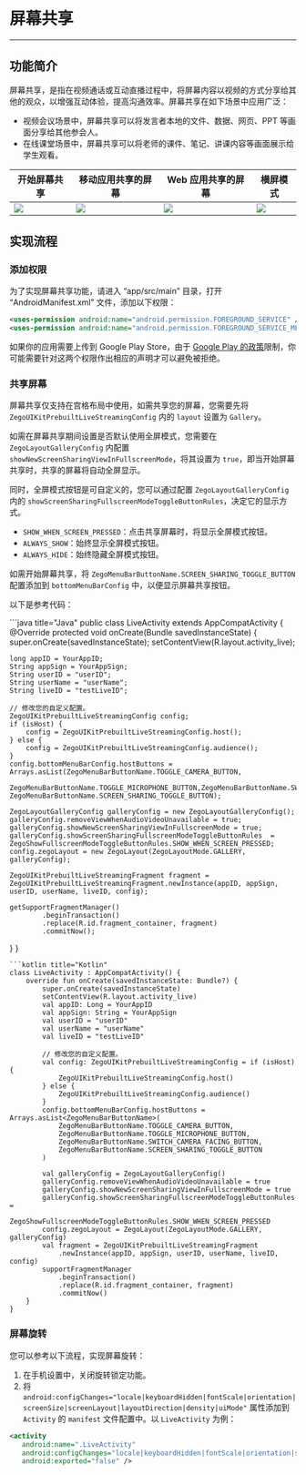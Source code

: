 # 屏幕共享

- - -

## 功能简介

屏幕共享，是指在视频通话或互动直播过程中，将屏幕内容以视频的方式分享给其他的观众，以增强互动体验，提高沟通效率。屏幕共享在如下场景中应用广泛：
- 视频会议场景中，屏幕共享可以将发言者本地的文件、数据、网页、PPT 等画面分享给其他参会人。
- 在线课堂场景中，屏幕共享可以将老师的课件、笔记、讲课内容等画面展示给学生观看。

| 开始屏幕共享                                                                                                                                               | 移动应用共享的屏幕                                                                                                                                         | Web 应用共享的屏幕                                                                                                                                            | 横屏模式                                                                                                                                     |
| ---------------------------------------------------------------------------------------------------------------------------------------------------------- | ---------------------------------------------------------------------------------------------------------------------------------------------------------- | ------------------------------------------------------------------------------------------------------------------------------------------------------------- | -------------------------------------------------------------------------------------------------------------------------------------------- |
| <Frame width="256" height="auto" caption=""><img src="https://storage.zego.im/sdk-doc/Pics/UIkit_ScreenShare/conference_watch_screen_share.png" /></Frame> | <Frame width="256" height="auto" caption=""><img src="https://storage.zego.im/sdk-doc/Pics/UIkit_ScreenShare/conference_watch_screen_share.png" /></Frame> | <Frame width="256" height="auto" caption=""><img src="https://storage.zego.im/sdk-doc/Pics/UIkit_ScreenShare/conference_watch_web_screenshare.png" /></Frame> | <Frame width="256" height="auto" caption=""><img src="https://storage.zego.im/sdk-doc/Pics/UIkit_ScreenShare/fullScreenShare.png" /></Frame> |

## 实现流程

### 添加权限
为了实现屏幕共享功能，请进入 “app/src/main” 目录，打开 “AndroidManifest.xml” 文件，添加以下权限：

```xml app/src/main/AndroidManifest.xml
<uses-permission android:name="android.permission.FOREGROUND_SERVICE" />
<uses-permission android:name="android.permission.FOREGROUND_SERVICE_MEDIA_PROJECTION" />
```
<Warning title="警告">如果你的应用需要上传到 Google Play Store，由于 [Google Play 的政策](https://support.google.com/googleplay/android-developer/answer/13392821?hl=zh)限制，你可能需要针对这两个权限作出相应的声明才可以避免被拒绝。</Warning>

### 共享屏幕

屏幕共享仅支持在宫格布局中使用，如需共享您的屏幕，您需要先将 `ZegoUIKitPrebuiltLiveStreamingConfig` 内的 `layout` 设置为 `Gallery`。

如需在屏幕共享期间设置是否默认使用全屏模式，您需要在 `ZegoLayoutGalleryConfig` 内配置 `showNewScreenSharingViewInFullscreenMode`，将其设置为 `true`，即当开始屏幕共享时，共享的屏幕将自动全屏显示。

同时，全屏模式按钮是可自定义的，您可以通过配置 `ZegoLayoutGalleryConfig` 内的 `showScreenSharingFullscreenModeToggleButtonRules`，决定它的显示方式。
- `SHOW_WHEN_SCREEN_PRESSED`：点击共享屏幕时，将显示全屏模式按钮。
- `ALWAYS_SHOW`：始终显示全屏模式按钮。
- `ALWAYS_HIDE`：始终隐藏全屏模式按钮。

如需开始屏幕共享，将 `ZegoMenuBarButtonName.SCREEN_SHARING_TOGGLE_BUTTON` 配置添加到 `bottomMenuBarConfig` 中，以便显示屏幕共享按钮。

以下是参考代码：

<CodeGroup>
```java title="Java"
public class LiveActivity extends AppCompatActivity {
  @Override
  protected void onCreate(Bundle savedInstanceState) {
    super.onCreate(savedInstanceState);
    setContentView(R.layout.activity_live);

    long appID = YourAppID;
    String appSign = YourAppSign;
    String userID = "userID";
    String userName = "userName";
    String liveID = "testLiveID";

    // 修改您的自定义配置。
    ZegoUIKitPrebuiltLiveStreamingConfig config;
    if (isHost) {
        config = ZegoUIKitPrebuiltLiveStreamingConfig.host();
    } else {
        config = ZegoUIKitPrebuiltLiveStreamingConfig.audience();
    }
    config.bottomMenuBarConfig.hostButtons = Arrays.asList(ZegoMenuBarButtonName.TOGGLE_CAMERA_BUTTON,
       ZegoMenuBarButtonName.TOGGLE_MICROPHONE_BUTTON,ZegoMenuBarButtonName.SWITCH_CAMERA_FACING_BUTTON, ZegoMenuBarButtonName.SCREEN_SHARING_TOGGLE_BUTTON);

    ZegoLayoutGalleryConfig galleryConfig = new ZegoLayoutGalleryConfig();
    galleryConfig.removeViewWhenAudioVideoUnavailable = true;
    galleryConfig.showNewScreenSharingViewInFullscreenMode = true;
    galleryConfig.showScreenSharingFullscreenModeToggleButtonRules  = ZegoShowFullscreenModeToggleButtonRules.SHOW_WHEN_SCREEN_PRESSED;
    config.zegoLayout = new ZegoLayout(ZegoLayoutMode.GALLERY, galleryConfig);

    ZegoUIKitPrebuiltLiveStreamingFragment fragment = ZegoUIKitPrebuiltLiveStreamingFragment.newInstance(appID, appSign, userID, userName, liveID, config);

    getSupportFragmentManager()
            .beginTransaction()
            .replace(R.id.fragment_container, fragment)
            .commitNow();
  }
}
```
```kotlin title="Kotlin"
class LiveActivity : AppCompatActivity() {
    override fun onCreate(savedInstanceState: Bundle?) {
        super.onCreate(savedInstanceState)
        setContentView(R.layout.activity_live)
        val appID: Long = YourAppID
        val appSign: String = YourAppSign
        val userID = "userID"
        val userName = "userName"
        val liveID = "testLiveID"

        // 修改您的自定义配置。
        val config: ZegoUIKitPrebuiltLiveStreamingConfig = if (isHost) {
            ZegoUIKitPrebuiltLiveStreamingConfig.host()
        } else {
            ZegoUIKitPrebuiltLiveStreamingConfig.audience()
        }
        config.bottomMenuBarConfig.hostButtons = Arrays.asList<ZegoMenuBarButtonName>(
            ZegoMenuBarButtonName.TOGGLE_CAMERA_BUTTON,
            ZegoMenuBarButtonName.TOGGLE_MICROPHONE_BUTTON,
            ZegoMenuBarButtonName.SWITCH_CAMERA_FACING_BUTTON,
            ZegoMenuBarButtonName.SCREEN_SHARING_TOGGLE_BUTTON
        )

        val galleryConfig = ZegoLayoutGalleryConfig()
        galleryConfig.removeViewWhenAudioVideoUnavailable = true
        galleryConfig.showNewScreenSharingViewInFullscreenMode = true
        galleryConfig.showScreenSharingFullscreenModeToggleButtonRules =
            ZegoShowFullscreenModeToggleButtonRules.SHOW_WHEN_SCREEN_PRESSED
        config.zegoLayout = ZegoLayout(ZegoLayoutMode.GALLERY, galleryConfig)
        val fragment = ZegoUIKitPrebuiltLiveStreamingFragment
            .newInstance(appID, appSign, userID, userName, liveID, config)
        supportFragmentManager
            .beginTransaction()
            .replace(R.id.fragment_container, fragment)
            .commitNow()
    }
}
```
</CodeGroup>

### 屏幕旋转

您可以参考以下流程，实现屏幕旋转：
1. 在手机设置中，关闭旋转锁定功能。
2. 将 `android:configChanges="locale|keyboardHidden|fontScale|orientation|screenSize|screenLayout|layoutDirection|density|uiMode"` 属性添加到 `Activity` 的 `manifest` 文件配置中。以 `LiveActivity` 为例：

```xml
<activity
   android:name=".LiveActivity"
   android:configChanges="locale|keyboardHidden|fontScale|orientation|screenSize|screenLayout|layoutDirection|density|uiMode"
   android:exported="false" />
```
